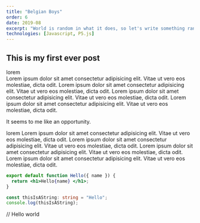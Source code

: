 ```yaml
---
title: "Belgian Boys"
order: 6
date: 2019-08
excerpt: "World is random in what it does, so let's write something random"
technologies: [Javascript, P5.js]
---
```


## This is my first ever post

lorem  
 Lorem ipsum dolor sit amet consectetur adipisicing elit. Vitae ut vero eos molestiae, dicta odit.
Lorem ipsum dolor sit amet consectetur adipisicing elit. Vitae ut vero eos molestiae, dicta odit.
Lorem ipsum dolor sit amet consectetur adipisicing elit. Vitae ut vero eos molestiae, dicta odit.
Lorem ipsum dolor sit amet consectetur adipisicing elit. Vitae ut vero eos molestiae, dicta odit.

It seems to me like an opportunity.

lorem Lorem ipsum dolor sit amet consectetur adipisicing elit. Vitae ut vero eos
molestiae, dicta odit. Lorem ipsum dolor sit amet consectetur adipisicing elit. Vitae
ut vero eos molestiae, dicta odit. Lorem ipsum dolor sit amet consectetur adipisicing
elit. Vitae ut vero eos molestiae, dicta odit. Lorem ipsum dolor sit amet consectetur
adipisicing elit. Vitae ut vero eos molestiae, dicta odit.

```jsx
export default function Hello({ name }) {
  return <h1>Hello{name} </h1>;
}
```

```ts
const thisIsAString: string = "Hello";
console.log(thisIsAString);
```

// <TLDR>Hello world</TLDR>
